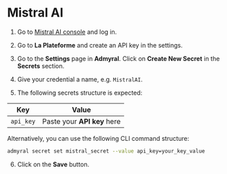 # Mistral AI

1. Go to [Mistral AI console](https://console.mistral.ai) and log in.

2. Go to **La Plateforme** and create an API key in the settings.

3. Go to the **Settings** page in **Admyral**. Click on **Create New Secret** in the **Secrets** section.

4. Give your credential a name, e.g. `MistralAI`.

5. The following secrets structure is expected:

| Key       | Value                       |
| --------- | --------------------------- |
| `api_key` | Paste your **API key** here |

Alternatively, you can use the following CLI command structure:

```bash
admyral secret set mistral_secret --value api_key=your_key_value
```

6. Click on the **Save** button.
